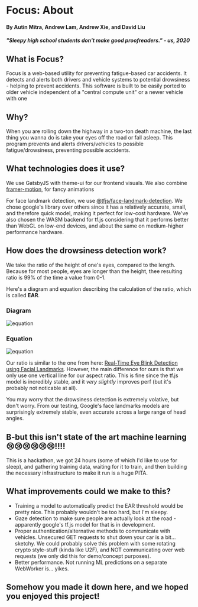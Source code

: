 
# Focus: About

#### By Autin Mitra, Andrew Lam, Andrew Xie, and David Liu

##### "Sleepy high school students don't make good proofreaders." - us, 2020

## What is Focus?

Focus is a web-based utility for preventing fatigue-based car accidents.
It detects and alerts both drivers and vehicle systems to potential drowsiness - helping to prevent accidents.
This software is built to be easily ported to older vehicle independent of a "central compute unit" or a newer vehicle with one

## Why?

When you are rolling down the highway in a two-ton death machine, the last thing you wanna do is take your eyes off the road or fall asleep.
This program prevents and alerts drivers/vehicles to possible fatigue/drowsiness, preventing possible accidents.

## What technologies does it use?

We use GatsbyJS with theme-ui for our frontend visuals. We also combine [framer-motion](https://www.framer.com/motion/), for fancy animations

For face landmark detection, we use [@tfjs/face-landmark-detection](https://github.com/tensorflow/tfjs-models/tree/master/face-landmarks-detection).
We chose google's library over others since it has a relatively accurate, small, and therefore quick model, making it perfect for low-cost hardware.
We've also chosen the WASM backend for tf.js considering that it performs better than WebGL on low-end devices, and about the same on medium-higher performance hardware.

## How does the drowsiness detection work?

We take the ratio of the height of one's eyes, compared to the length.
Because for most people, eyes are longer than the height, thee resulting ratio is 99% of the time a value from 0-1.

Here's a diagram and equation describing the calculation of the ratio, which is called **EAR**.

### Diagram

![equation](../images/eyes.png)

### Equation

![equation](../images/equation.png)

Our ratio is similar to the one from here: [Real-Time Eye Blink Detection using Facial Landmarks](https://www.semanticscholar.org/paper/Real-Time-Eye-Blink-Detection-using-Facial-Soukupov%C3%A1-%C4%8Cech/4fa1ba3531219ca8c39d8749160faf1a877f2ced).
However, the main difference for ours is that we only use one vertical line for our aspect ratio. This is fine since the tf.js model is incredibly stable, and it _very slightly_ improves perf (but it's probably not noticable at all).

You may worry that the drowsiness detection is extremely volative, but don't worry. From our testing, Google's face landmarks models are surprisingly extremely stable, even accurate
across a large range of head angles.

## B-but this isn't state of the art machine learning 😢😢😢😢😢😢!!!!

This is a hackathon, we got 24 hours (some of which I'd like to use for sleep), and gathering training data, waiting for it to train, and then building the necessary infrastructure to make it run is a huge PITA.

## What improvements could we make to this?

- Training a model to automatically predict the EAR threshold would be pretty nice. This probably wouldn't be too hard, but I'm sleepy.
- Gaze detection to make sure people are actually look at the road - apparently google's tf.js model for that is in development.
- Proper authentication/alternative methods to communicate with vehicles. Unsecured GET requests to shut down your car is a bit... sketchy.
  We could probably solve this problem with some rotating crypto style-stuff (kinda like U2F), and NOT communicating over web requests (we only did this for demo/concept purposes).
- Better performance. Not running ML predictions on a separate WebWorker is... yikes.

## Somehow you made it down here, and we hoped you enjoyed this project!

